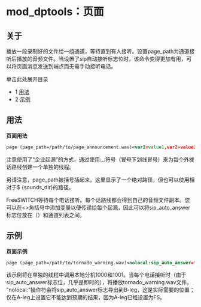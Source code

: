 # mod_dptools：页面

## 关于

播放一段录制好的文件给一组通道，等待直到有人接听。设置page\_path为通道接听后播放的音频文件。当设置了sip自动接听标志位时，该命令变得更加有用，可以将页面消息发送到端点而无需手动接听电话。

单击此处展开目录

- 1 [用法](#usage)
- 2 [示例](#example)

## 用法

**页面用法**

```xml
page (page_path=/path/to/page_announcement.wav)<var1=value1,var2=value2...>sofia/internal/foo@bar.com:_:sofia/internal/foo2@bar.com:_:sofia...
```

注意使用了“企业起源”的方式，通过使用:\_:符号（冒号下划线冒号）来为每个外拨话路线创建一个单独的线程。

另请注意，page\_path被括号括起来。这里显示了一个绝对路径，但也可以使用相对于$ {sounds\_dir}的路径。

FreeSWITCH等待每个电话接听。每个话路线都会得到自己的音频文件副本。您可以在<>角括号中添加变量以便传递给每个起源，因此可以将sip\_auto\_answer标志位放在（）和通道列表之间。

## 示例

**页面示例**

```xml
page (page_path=/path/to/tornado_warning.wav)<nolocal:sip_auto_answer=true>sofia/internal/1000@bar.com:_:sofia/internal/1001@bar.com
```

该示例将在单独的线程中调用本地分机1000和1001。当每个电话接听时（由于sip\_auto\_answer标志位，几乎是即时的），将播放tornado\_warning.wav文件。 "nolocal:"操作符会将sip\_auto\_answer标志导出到B-leg，这是实际需要的位置；仅在A-leg上设置它不能达到预期的结果，因为A-leg已经设置为FS。